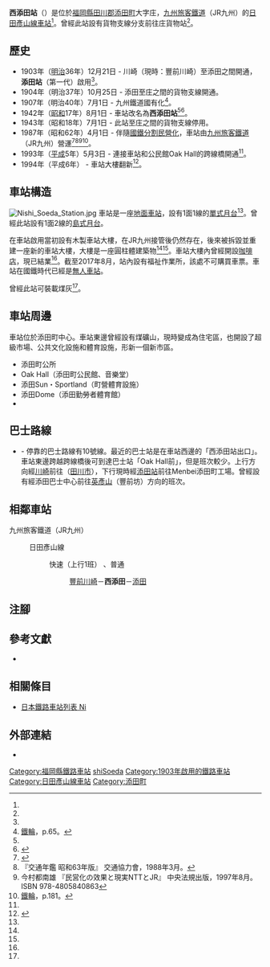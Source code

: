 {{NoteTA|G1=Transport
|T=zh-hans:西添田站;zh-hk:西添田站;zh-tw:西添田車站;
|1=zh-hans:西添田站;zh-hk:西添田站;zh-tw:西添田車站;
}}
{{Infobox station
|公司色 = red
|站名 = 西添田*
|圖片 = Nishi Soeda Station .jpg
|圖片說明 = 車站東邊望向月台
|日文原名 = 西添田
|平假名 = にしそえだ
|羅馬拼音 = Nishi-Soeda
|副站名 = 
|電報略號 = ニソ
|所在地 = {{JPN}}[[福岡縣|福岡縣]][[田川郡|田川郡]][[添田町|添田町]]大字庄<ref name="zeneki07">{{Cite journal|date =2012-09-23|title = 週刊JR全駅・全車両基地 |journal = 週刊JR全駅・全車両基地 |issue = 07 |page = 26 |publisher = 朝日新聞出版 |language=ja}}</ref>921番地
|座標 = {{coord|33|34|23.14|N|130|50|49.94|E|type:railwaystation_region:JP-24|display=inline,title}}
|車站構造 = [[地面車站|地面車站]]
|月台配置 = 1面1線<ref name="zeneki07"/>
|啟用年月日 = 1903年（[[明治|明治]]36年）12月21日<ref name="zeneki07"/>
|廢站年月日 = 
|乘客人數 = 
|上下車人次 = 
|統計年度 = 
|轉車 = 
|全寬備註 = [[無人車站|無人車站]]<ref name="zeneki07"/><br />* 在1942年前，此站曾經名為添田站<ref name="zeneki07"/>。
|adjacent = {{Adjacent stations|system=九州旅客鐵道|line=日田彥山線|left=豐前川崎|right=添田|note-left=3.6km|note-mid=距離[[城野站_(JR九州)|城野]]38.3km|note-right=1.2km}}
}}
'''西添田站'''（{{jpn|j=西添田駅|hg=にしそえだえき|rm=Nishi-Soeda eki|f=y}}）是位於[[福岡縣|福岡縣]][[田川郡|田川郡]][[添田町|添田町]]大字庄，[[九州旅客鐵道|九州旅客鐵道]]（JR九州）的[[日田彥山線|日田彥山線]][[鐵路車站|車站]]<ref name="zeneki07"/>。曾經此站設有貨物支線分支前往庄貨物站<ref name="zeneki07"/>。

== 歷史 ==
* 1903年（[[明治|明治]]36年）12月21日 - {{Translink|ja|九州鉄道|九州鐵道}}川崎（現時：豐前川崎）至添田之間開通，'''添田站'''（第一代）啟用<ref name="zeneki07"/>。
* 1904年（明治37年）10月25日 - 添田至庄之間的貨物支線開通。
* 1907年（明治40年）7月1日 - 九州鐵道國有化<ref>[[#100th|鐵輪]]，p.65。</ref>。
* 1942年（[[昭和|昭和]]17年）8月1日 - 車站改名為'''西添田站'''<ref name="zeneki07"/><ref name="ashi">{{Cite book|title=福岡県JR全駅 |author=弓削信夫 |pages=214-215 |publisher={{Translink|ja|葦書房}}|language=ja |date=1993-10-15 |ISBN=4751205293 }}</ref>。
* 1943年（昭和18年）7月1日 - 此站至庄之間的貨物支線停用。
* 1987年（昭和62年）4月1日 - 伴隨[[國鐵分割民營化|國鐵分割民營化]]，車站由[[九州旅客鐵道|九州旅客鐵道]]（JR九州）營運<ref>{{Cite book |  editor=九州鉄道百年祭実行委員会・百年史編纂部会 | title=九州の鉄道100年記念誌 鉄輪の轟き | edition=初版 | year=1988 | publisher=九州旅客鉄道 | language=ja |page=181 }}</ref><ref name="trafic-yearbook-1988">『交通年鑑 昭和63年版』 交通協力會，1988年3月。</ref><ref name="privatization-ntt-jr-1997-8">今村都南雄 『民営化の效果と現実NTTとJR』 中央法規出版，1997年8月。ISBN 978-4805840863</ref><ref>[[#100th|鐵輪]]，p.181。</ref>。
* 1993年（[[平成|平成]]5年）5月3日 - 連接車站和公民館Oak Hall的跨線橋開通<ref name="ashi"/>。
* 1994年（平成6年） - 車站大樓翻新<ref name="fudoki">{{Cite book |title=福岡鉄道風土記 |author=弓削信夫 |pages=167-168 |publisher={{Translink|ja|葦書房}}|language=ja |date=1999-01-16 |ISBN=4751207334 }}</ref>。

== 車站構造 ==
[[File:Nishi_Soeda_Station.jpg|thumb]]
車站是一座[[地面車站|地面車站]]，設有1面1線的[[單式月台|單式月台]]<ref name="zeneki07"/>。曾經此站設有1面2線的[[島式月台|島式月台]]。

在車站啟用當初設有木製車站大樓，在JR九州接管後仍然存在，後來被拆毀並重建一座新的車站大樓，大樓是一座圓柱體建築物<ref name="zeneki07"/><ref name="fudoki"/>。車站大樓內曾經開設[[咖啡店|咖啡店]]，現已結業<ref name="zeneki07"/>。截至2017年8月，站內設有福祉作業所，該處不可購買車票。車站在國鐵時代已經是[[無人車站|無人車站]]。

曾經此站可裝載煤灰<ref name="zeneki07"/>。

== 車站周邊 ==
車站位於添田町中心。車站東邊曾經設有煤礦山，現時變成為住宅區，也開設了超級市場、公共文化設施和體育設施，形新一個新市區。
* 添田町公所
* Oak Hall（添田町公民館、音樂堂）
* 添田Sun・Sportland（町營體育設施）
* 添田Dome（添田勤勞者體育館）
* {{Translink|ja|福岡県道95号添田赤池線|福岡縣道95號添田赤池線}}

== 巴士路線 ==
* {{Translink|ja|西鉄バス筑豊|西鐵巴士筑豐}} - 停靠的巴士路線有10號線。最近的巴士站是在車站西邊的「西添田站出口」。車站東邊跨越跨線橋後可到達巴士站「Oak Hall前」，但是班次較少。上行方向經[[川崎町_(福岡縣)|川崎]]前往{{Translink|ja|後藤寺バスセンター|後藤寺巴士中心}}（[[田川市|田川市]]），下行現時經[[添田站|添田站]]前往Menbei添田町工場。曾經設有經添田巴士中心前往[[英彥山|英彥山]]（豐前坊）方向的班次。

== 相鄰車站 ==
; 九州旅客鐵道（JR九州）
: {{Color|#b96f30|■}}日田彥山線
:: {{Color|#216daf|■}}快速（上行1班） 、{{Color|#666568|■}}普通
::: [[豐前川崎站|豐前川崎]]－'''西添田'''－[[添田站|添田]]
== 注腳 ==
{{Reflist}}
== 參考文獻 ==
* {{Cite book |editor=九州鉄道百年祭実行委員会・百年史編纂部会 | title=九州の鉄道100年記念誌 鉄輪の轟き | edition=初版 | year=1988 | publisher=九州旅客鉄道 | language=ja|ref=100th }}
== 相關條目 ==
{{commonscat|Nishi-Soeda Station}}
* [[日本鐵路車站列表_Ni|日本鐵路車站列表 Ni]]
== 外部連結 ==
* {{外部連結/JR九州車站|filename=91129120|name=西添田}}{{ja icon}}
{{日田彥山線}}
{{DEFAULTSORT:Nishi-Soeda}}
[[Category:福岡縣鐵路車站|Category:福岡縣鐵路車站]]
[[Category:日本鐵路車站_Ni|shiSoeda]]
[[Category:1903年啟用的鐵路車站|Category:1903年啟用的鐵路車站]]
[[Category:日田彥山線車站|Category:日田彥山線車站]]
[[Category:添田町|Category:添田町]]